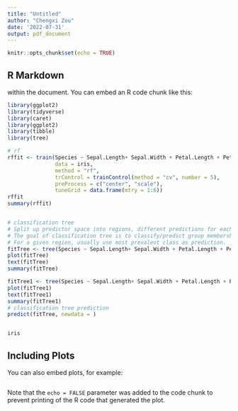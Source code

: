 ```yaml
---
title: "Untitled"
author: "Chengxi Zou"
date: '2022-07-31'
output: pdf_document
---
```


```r
knitr::opts_chunk$set(echo = TRUE)
```

## R Markdown

within the document. You can embed an R code chunk like this:

```r
library(ggplot2)
library(tidyverse)
library(caret)
library(ggplot2)
library(tibble)
library(tree)

# rf
rffit <- train(Species ~ Sepal.Length+ Sepal.Width + Petal.Length + Petal.Width, 
               data = iris, 
               method = "rf", 
               trControl = trainControl(method = "cv", number = 5), 
               preProcess = c("center", "scale"),
               tuneGrid = data.frame(mtry = 1:6))
rffit
summary(rffit)


# classification tree
# Split up predictor space into regions, different predictions for each region.
# The goal of classification tree is to classify/predict group membership.
# For a given region, usually use most prevalent class as prediction.
fitTree <- tree(Species ~ Sepal.Length+ Sepal.Width + Petal.Length + Petal.Width, data = iris)
plot(fitTree)
text(fitTree)
summary(fitTree)

fitTree1 <- tree(Species ~ Sepal.Length+ Sepal.Width + Petal.Length + Petal.Width, data = iris, split = "deviance")
plot(fitTree1)
text(fitTree1)
summary(fitTree1)
# classification tree prediction
predict(fitTree, newdata = )


iris
```

## Including Plots

You can also embed plots, for example:

```r

```

Note that the `echo = FALSE` parameter was added to the code chunk to prevent printing of the R code that generated the plot.
